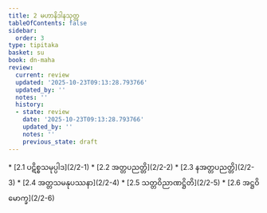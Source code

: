 ```yaml
---
title: 2 မဟာနိဒါနသုတ္တ
tableOfContents: false
sidebar:
  order: 3
type: tipitaka
basket: su
book: dn-maha
review:
  current: review
  updated: '2025-10-23T09:13:28.793766'
  updated_by: ''
  notes: ''
  history:
  - state: review
    date: '2025-10-23T09:13:28.793766'
    updated_by: ''
    notes: ''
    previous_state: draft
---
```



<ReviewStatus review={frontmatter.review} showDetails={true} />

<HypothesisAnnotation frontmatter={frontmatter} />

<DynamicBreadcrumb />



<TableOfContents book="dn-maha" section="2">
* [2.1 ပဋိစ္စသမုပ္ပါဒ](2/2-1)
* [2.2 အတ္တပညတ္တိ](2/2-2)
* [2.3 နအတ္တပညတ္တိ](2/2-3)
* [2.4 အတ္တသမနုပဿနာ](2/2-4)
* [2.5 သတ္တဝိညာဏဋ္ဌိတိ](2/2-5)
* [2.6 အဋ္ဌဝိမောက္ခ](2/2-6)
</TableOfContents>